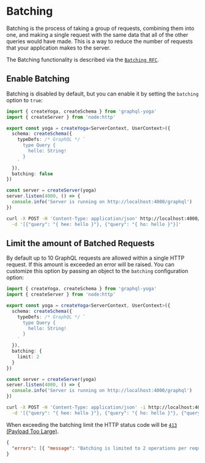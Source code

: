 
# Batching

Batching is the process of taking a group of requests, combining them into one, and making a single request with the same data that all of the other queries would have made.
This is a way to reduce the number of requests that your application makes to the server.

The Batching functionality is described via the [`Batching RFC`](https://github.com/graphql/graphql-over-http/blob/main/rfcs/Batching.md).

## Enable Batching

Batching is disabled by default, but you can enable it by setting the `batching` option to `true`:

```ts filename="Disable batching"
import { createYoga, createSchema } from 'graphql-yoga'
import { createServer } from 'node:http'

export const yoga = createYoga<ServerContext, UserContext>({
  schema: createSchema({
    typeDefs: /* GraphQL */ `
      type Query {
        hello: String!
      }
    `
  }),
  batching: false
})

const server = createServer(yoga)
server.listen(4000, () => {
  console.info('Server is running on http://localhost:4000/graphql')
})
```

```bash filename="Execute batched operation"
curl -X POST -H 'Content-Type: application/json' http://localhost:4000/graphql \
  -d '[{"query": "{ hee: hello }"}, {"query": "{ ho: hello }"}]'
```

## Limit the amount of Batched Requests

By default up to 10 GraphQL requests are allowed within a single HTTP request. If this amount is exceeded an error will be raised.
You can customize this option by passing an object to the `batching` configuration option:

```ts filename="Limit the amount of Batched Requests to 2"
import { createYoga, createSchema } from 'graphql-yoga'
import { createServer } from 'node:http'

export const yoga = createYoga<ServerContext, UserContext>({
  schema: createSchema({
    typeDefs: /* GraphQL */ `
      type Query {
        hello: String!
      }
    `
  }),
  batching: {
    limit: 2
  }
})

const server = createServer(yoga)
server.listen(4000, () => {
  console.info('Server is running on http://localhost:4000/graphql')
})
```

```bash filename="Execute batched operation (exceed limit)"
curl -X POST -H 'Content-Type: application/json' -i http://localhost:4000/graphql \
  -d '[{"query": "{ hee: hello }"}, {"query": "{ ho: hello }"}, {"query": "{ holla: hello }"}]'
```

When exceeding the batching limit the HTTP status code will be [`413` (Payload Too Large)](https://developer.mozilla.org/en-US/docs/Web/HTTP/Status/413).

```json filename="GraphQL Error response"
{
  "errors": [{ "message": "Batching is limited to 2 operations per request." }]
}
```
